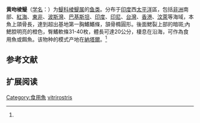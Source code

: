 {{Speciesbox
| status = NE
| status_system = IUCN3.1
| image =
| taxon= Thryssa vitrirostris
| authority = Gilchrist et Thompson, 1908<ref name='id5386'>{{cite web| url =http://www.bioinfo.cn/db05/BjdwSpecies.php?action=view&id=5386| title =黄吻棱鳀| work =中国动物物种编目数据库| publisher =中国科学院微生物研究所| author =中国科学院动物研究所| accessdate =2009-04-11| deadurl =yes| archiveurl =https://web.archive.org/web/20160305060433/http://www.bioinfo.cn/db05/BjdwSpecies.php?action=view&id=5386| archivedate =2016-03-05}}</ref>
| synonyms = *''Engraulis vitrirostris''<br /><small>Gilchrist & Thompson, 1908</small>
*''Thrissa vitirostris''<br /><small>Gilchrist & Thompson, 1908</small>
*''Thrissocles vitirostris''<br /><small>Gilchrist & Thompson, 1908</small>
*''Thryssa vitirostris''<br /><small>Gilchrist & Thompson, 1908</small>
}}

'''黄吻棱鳀'''（[[学名|学名]]：{{lang|la|''Thryssa vitrirostris''}}）为[[鳀科|鳀科]][[棱鳀属|棱鳀属]]的[[鱼类|鱼类]]。分布于[[印度|印度]]西[[太平洋|太平洋]]區，包括[[非洲|非洲]]南部、[[紅海|紅海]]、[[東非|東非]]、[[波斯灣|波斯灣]]、[[巴基斯坦|巴基斯坦]]、[[印度|印度]]、[[印尼|印尼]]、[[台灣|台灣]]、[[香港|香港]]、[[汶萊|汶萊]]等海域，本魚上頜骨長，達到超出基地第一胸鰭鰭條，頷骨橢圓形。後面鰓裂上部的暗斑;內鰓腔明亮的橙色，臀鰭軟條31-40枚，體長可達20公分，棲息在沿海，可作為食用魚或餌魚。该物种的模式产地在[[誇祖魯-納塔爾省|納塔爾]]。<ref name='id5386'/>

==参考文献==
{{reflist}}

== 扩展阅读 ==
{{refbegin}}
{{wikispecies-inline|Thryssa vitrirostris|黄吻棱鳀}}
{{refend}}
{{Taxonbar|from=Q2666798}}

[[Category:食用魚|Category:食用魚]]
[[Category:棱鳀属|vitrirostris]]


{{鯡形目小作品}}